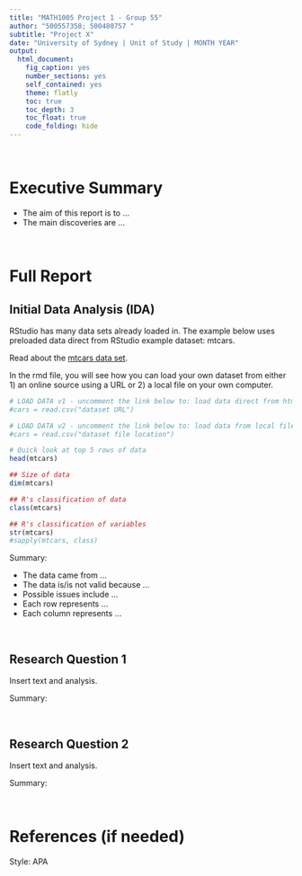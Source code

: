 ```yaml
---
title: "MATH1005 Project 1 - Group 55"
author: "500557358; 500480757 "
subtitle: "Project X"
date: "University of Sydney | Unit of Study | MONTH YEAR"
output:
  html_document:
    fig_caption: yes
    number_sections: yes
    self_contained: yes
    theme: flatly
    toc: true
    toc_depth: 3
    toc_float: true
    code_folding: hide
---
```


<br>

# Executive Summary
- The aim of this report is to ...
- The main discoveries are ...

<br>

# Full Report

## Initial Data Analysis (IDA)

RStudio has many data sets already loaded in. The example below uses preloaded data direct from RStudio example dataset: mtcars.

Read about the [mtcars data set](https://stat.ethz.ch/R-manual/R-devel/library/datasets/html/mtcars.html).

In the rmd file, you will see how you can load your own dataset from either 1) an online source using a URL or 2) a local file on your own computer.

```r

# LOAD DATA v1 - uncomment the link below to: load data direct from html
#cars = read.csv("dataset URL")

# LOAD DATA v2 - uncomment the link below to: load data from local file
#cars = read.csv("dataset file location")

# Quick look at top 5 rows of data
head(mtcars)

## Size of data
dim(mtcars)

## R's classification of data
class(mtcars)

## R's classification of variables
str(mtcars)
#sapply(mtcars, class)
```

Summary:

- The data came from ...
- The data is/is not valid because ...
- Possible issues include ...
- Each row represents ...
- Each column represents ...

<br>

## Research Question 1

Insert text and analysis. 

Summary: 

<br>

## Research Question 2

Insert text and analysis. 

Summary: 

<br>

# References (if needed)

Style: APA 

<br>
